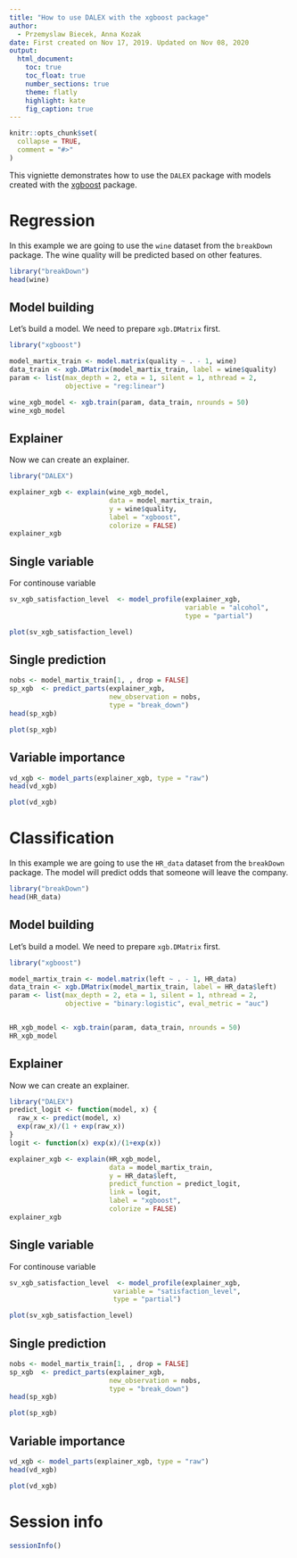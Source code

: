 ---
title: "How to use DALEX with the xgboost package"
author: 
  - Przemyslaw Biecek, Anna Kozak
date: First created on Nov 17, 2019. Updated on Nov 08, 2020
output: 
  html_document:
    toc: true  
    toc_float: true
    number_sections: true
    theme: flatly
    highlight: kate
    fig_caption: true
---


```{r setup, include = FALSE}
knitr::opts_chunk$set(
  collapse = TRUE,
  comment = "#>"
)
```


This vigniette demonstrates how to use the `DALEX` package with models created with the [xgboost](https://CRAN.R-project.org/package=xgboost) package. 

# Regression

In this example we are going to use the `wine` dataset from the `breakDown` package. The wine quality will be predicted based on other features.

```{r, warning=FALSE, message=FALSE}
library("breakDown")
head(wine)
```

## Model building

Let's build a model. We need to prepare `xgb.DMatrix` first.

```{r, warning=FALSE, message=FALSE}
library("xgboost")

model_martix_train <- model.matrix(quality ~ . - 1, wine)
data_train <- xgb.DMatrix(model_martix_train, label = wine$quality)
param <- list(max_depth = 2, eta = 1, silent = 1, nthread = 2,
              objective = "reg:linear")

wine_xgb_model <- xgb.train(param, data_train, nrounds = 50)
wine_xgb_model
```

## Explainer

Now we can create an explainer.

```{r, warning=FALSE, message=FALSE}
library("DALEX")

explainer_xgb <- explain(wine_xgb_model, 
                         data = model_martix_train, 
                         y = wine$quality, 
                         label = "xgboost",
                         colorize = FALSE)
explainer_xgb
```

## Single variable

For continouse variable

```{r, warning=FALSE, message=FALSE, fig.width=10, fig.height=8}
sv_xgb_satisfaction_level  <- model_profile(explainer_xgb, 
                                            variable = "alcohol", 
                                            type = "partial")

plot(sv_xgb_satisfaction_level)
```

## Single prediction

```{r, warning=FALSE, message=FALSE, fig.width=10, fig.height=6}
nobs <- model_martix_train[1, , drop = FALSE]
sp_xgb  <- predict_parts(explainer_xgb, 
                         new_observation = nobs,
                         type = "break_down")
head(sp_xgb)

plot(sp_xgb)
```

## Variable importance

```{r, warning=FALSE, message=FALSE, fig.width=10, fig.height=6}
vd_xgb <- model_parts(explainer_xgb, type = "raw")
head(vd_xgb)

plot(vd_xgb)
```


# Classification

In this example we are going to use the `HR_data` dataset from the `breakDown` package. The model will predict odds that someone will leave the company.

```{r, warning=FALSE, message=FALSE}
library("breakDown")
head(HR_data)
```

## Model building

Let's build a model. We need to prepare `xgb.DMatrix` first.

```{r, warning=FALSE, message=FALSE}
library("xgboost")

model_martix_train <- model.matrix(left ~ . - 1, HR_data)
data_train <- xgb.DMatrix(model_martix_train, label = HR_data$left)
param <- list(max_depth = 2, eta = 1, silent = 1, nthread = 2,
              objective = "binary:logistic", eval_metric = "auc")


HR_xgb_model <- xgb.train(param, data_train, nrounds = 50)
HR_xgb_model
```

## Explainer

Now we can create an explainer.

```{r, warning=FALSE, message=FALSE}
library("DALEX")
predict_logit <- function(model, x) {
  raw_x <- predict(model, x)
  exp(raw_x)/(1 + exp(raw_x))
}
logit <- function(x) exp(x)/(1+exp(x))

explainer_xgb <- explain(HR_xgb_model, 
                         data = model_martix_train, 
                         y = HR_data$left, 
                         predict_function = predict_logit,
                         link = logit,
                         label = "xgboost",
                         colorize = FALSE)
explainer_xgb
```

## Single variable

For continouse variable

```{r, warning=FALSE, message=FALSE, fig.width=10, fig.height=8}
sv_xgb_satisfaction_level  <- model_profile(explainer_xgb, 
                          variable = "satisfaction_level",
                          type = "partial")

plot(sv_xgb_satisfaction_level)
```

## Single prediction

```{r, warning=FALSE, message=FALSE, fig.width=10, fig.height=6}
nobs <- model_martix_train[1, , drop = FALSE]
sp_xgb  <- predict_parts(explainer_xgb, 
                         new_observation = nobs,
                         type = "break_down")
head(sp_xgb)

plot(sp_xgb)
```

## Variable importance

```{r, warning=FALSE, message=FALSE, fig.width=10, fig.height=6}
vd_xgb <- model_parts(explainer_xgb, type = "raw")
head(vd_xgb)

plot(vd_xgb)
```

# Session info

```{r, warning=FALSE, message=FALSE}
sessionInfo()
```

